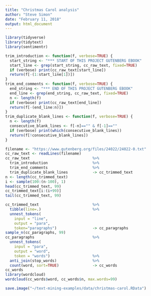 ```yaml
---
title: "Christmas Carol analysis"
author: "Steve Simon"
date: "February 11, 2018"
output: html_document
---
```


```r
library(tidyverse)
library(tidytext)
library(sentimentr)
```

```r
trim_introduction <- function(f, verbose=TRUE) {
  start_string <- "*** START OF THIS PROJECT GUTENBERG EBOOK"
  start_line <- grep(start_string, cc_raw_text, fixed=TRUE)
  if (verbose) print(cc_raw_text[start_line])
  return(f[-(1:start_line[1])])
}
trim_end_comments <- function(f, verbose=TRUE) {
  end_string <- "*** END OF THIS PROJECT GUTENBERG EBOOK"
  end_line <- grep(end_string, cc_raw_text, fixed=TRUE)
  n <- length(f)
  if (verbose) print(cc_raw_text[end_line])
  return(f[-(end_line:n)])
}
trim_duplicate_blank_lines <- function(f, verbose=TRUE) {
  n <- length(f)
  consecutive_blank_lines <- f[-n]=="" & f[-1]==""
  if (verbose) print(which(consecutive_blank_lines))
  return(f[!consecutive_blank_lines])
}

filename <- "https://www.gutenberg.org/files/24022/24022-0.txt"
cc_raw_text <- readLines(filename)
cc_raw_text                            %>%
  trim_introduction                    %>%
  trim_end_comments                    %>%
  trim_duplicate_blank_lines           -> cc_trimmed_text
n <- length(cc_trimmed_text)
i <- sample(100:(n-100), 1)
head(cc_trimmed_text, 99)
cc_trimmed_text[i:(i+99)]
tail(cc_trimmed_text, 99)
```

```r
cc_trimmed_text                        %>%
  tibble(line=.)                       %>%
  unnest_tokens(
    input = "line",
    output = "para",
    token="paragraphs")                -> cc_paragraphs
sample_n(cc_paragraphs, 99)
cc_paragraphs                          %>%
  unnest_tokens(
    input = "para",
    output = "word",
    token = "words")                   %>%
  anti_join(stop_words)                %>%
  count(word, sort=TRUE)               -> cc_words
cc_words
library(wordcloud)
wordcloud(cc_words$word, cc_words$n, max.words=99)
```

```r
save.image("~/text-mining-examples/data/christmas-carol.RData")
```